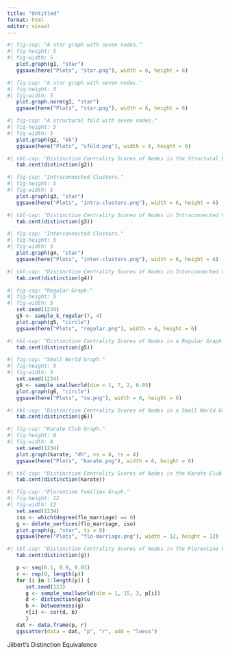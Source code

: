 ```yaml
---
title: "Untitled"
format: html
editor: visual
---
```


```r
#| fig-cap: "A star graph with seven nodes."
#| fig-height: 5
#| fig-width: 5
   plot.graph(g1, "star")
   ggsave(here("Plots", "star.png"), width = 6, height = 6)
```

```r
#| fig-cap: "A star graph with seven nodes."
#| fig-height: 5
#| fig-width: 5
   plot.graph.norm(g1, "star")
   ggsave(here("Plots", "star.png"), width = 6, height = 6)
```

```r
#| fig-cap: "A structural fold with seven nodes."
#| fig-height: 5
#| fig-width: 5
   plot.graph(g2, "kk")
   ggsave(here("Plots", "sfold.png"), width = 6, height = 6)
```

```r
#| tbl-cap: "Distinction Centrality Scores of Nodes in the Structural Fold."
   tab.cent(distinction(g2))
```

```r
#| fig-cap: "Intraconnected Clusters."
#| fig-height: 5
#| fig-width: 5
   plot.graph(g3, "star")
   ggsave(here("Plots", "intra-clusters.png"), width = 6, height = 6)
```

```r
#| tbl-cap: "Distinction Centrality Scores of Nodes in Intraconnected Clusters."
   tab.cent(distinction(g3))
```

```r
#| fig-cap: "Interconnected Clusters."
#| fig-height: 5
#| fig-width: 5
   plot.graph(g4, "star")
   ggsave(here("Plots", "inter-clusters.png"), width = 6, height = 6)
```

```r
#| tbl-cap: "Distinction Centrality Scores of Nodes in Interconnected Clusters."
   tab.cent(distinction(g4))
```

```r
#| fig-cap: "Regular Graph."
#| fig-height: 5
#| fig-width: 5
   set.seed(1234)
   g5 <- sample_k_regular(7, 4)
   plot.graph(g5, "circle")
   ggsave(here("Plots", "regular.png"), width = 6, height = 6)
```

```r
#| tbl-cap: "Distinction Centrality Scores of Nodes in a Regular Graph."
   tab.cent(distinction(g5))
```

```r
#| fig-cap: "Small World Graph."
#| fig-height: 5
#| fig-width: 5
   set.seed(1234)
   g6 <- sample_smallworld(dim = 1, 7, 2, 0.05)
   plot.graph(g6, "circle")
   ggsave(here("Plots", "sw.png"), width = 6, height = 6)
```

```r
#| tbl-cap: "Distinction Centrality Scores of Nodes in a Small World Graph."
   tab.cent(distinction(g6))
```

```r
#| fig-cap: "Karate Club Graph."
#| fig-height: 8
#| fig-width: 8
   set.seed(1234)
   plot.graph(karate, "dh", vs = 8, ts = 4)
   ggsave(here("Plots", "karate.png"), width = 6, height = 6)
```

```r
#| tbl-cap: "Distinction Centrality Scores of Nodes in the Karate Club."
   tab.cent(distinction(karate))
```

```r
#| fig-cap: "Florentine Families Graph."
#| fig-height: 12
#| fig-width: 12
   set.seed(1234)
   iso <- which(degree(flo_marriage) == 0)
   g <- delete_vertices(flo_marriage, iso)
   plot.graph(g, "star", ts = 8)
   ggsave(here("Plots", "flo-marriage.png"), width = 12, height = 12)
```

```r
#| tbl-cap: "Distinction Centrality Scores of Nodes in the Florentine Families."
   tab.cent(distinction(g))
```

```r
   p <- seq(0.1, 0.9, 0.01)
   r <- rep(0, length(p))
   for (i in 1:length(p)) {
      set.seed(123)
      g <- sample_smallworld(dim = 1, 15, 3, p[i]) 
      d <- distinction(g)$u
      b <- betweenness(g)
      r[i] <- cor(d, b)
      }
   dat <- data.frame(p, r)
   ggscatter(data = dat, "p", "r", add = "loess") 
```

Jilbert's Distinction Equivalence
